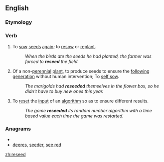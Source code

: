 ==English==

===Etymology===
{{prefix|re|seed}}

===Verb===
{{en-verb}}

# To [[sow]] [[seed]]s [[again]]; to [[resow]] or [[replant]].
#:''When the birds ate the seeds he had planted, the farmer was forced to '''reseed''' the field.''
# Of a non-[[perennial]] [[plant]], to produce seeds to ensure the [[follow]]ing [[generation]] without human intervention; To [[self sow]].
#:''The marigolds had '''reseeded''' themselves in the flower box, so he didn't have to buy new ones this year.''
# {{computing}} To [[reset]] the [[input]] of an [[algorithm]] so as to ensure different results.
#:''The game '''reseeded''' its random number algorithm with a time based value each time the game was restarted.''

===Anagrams===
* {{alphagram|deeers}}
* [[deeres#English|deeres]], [[seeder#English|seeder]], [[see red#English|see red]]

[[zh:reseed]]